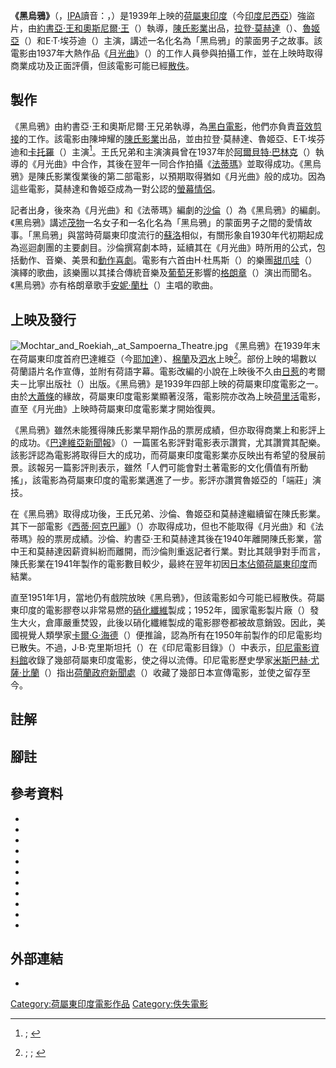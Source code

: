 {{Infobox film
| name           = 《黑烏鴉》<br>{{lang|id|''Gagak Item''}}
| image          = Gagak Item ad 2.jpg
| image_size     = 275
| border         = 
| alt            = 
| caption        = 報紙廣告
| director       = {{plain list|
*[[王氏兄弟|約書亞·王]]
*奧斯尼爾·王
}}
| producer       =陳坤耀
| screenplay     = [[沙倫|沙倫]]
| narrator       = 
| starring       ={{plain list|
*[[拉登·莫赫達|拉登·莫赫達]]
*[[魯姬亞|魯姬亞]]
*E·T·埃芬迪
}}
| music          = H·杜馬斯
| cinematography = 王氏兄弟
| editing        = 
| studio         = [[陳氏影業|陳氏影業]]
| distributor    = 
| released       = {{Film date|1939|||荷屬東印度}}
| runtime        = 
| country        = {{flag|Dutch East Indies}}
| language       = [[馬來語克里奧爾語|馬來語克里奧爾語]]
| budget         = 
| gross          = 
}}

'''《黑烏鴉》'''（{{lang-id|''Gagak Item''}}，[[IPA|IPA]]讀音：{{IPA|ɡaˈɡaʔ iˈtəm|}}，{{lang-nl|''De Zwarte Raaf''}}）是1939年上映的[[荷屬東印度|荷屬東印度]]（今[[印度尼西亞|印度尼西亞]]）強盜片，由[[王氏兄弟|約書亞·王和奧斯尼爾·王]]（{{lang|id|Joshua dan Othniel Wong}}）執導，[[陳氏影業|陳氏影業]]出品，[[拉登·莫赫達|拉登·莫赫達]]（{{lang|id|Rd Mochtar}}）、[[魯姬亞|魯姬亞]]（{{lang|id|Roekiah}}）和E·T·埃芬迪（{{lang|id|E. T. Effendi}}）主演，講述一名化名為「黑烏鴉」的蒙面男子之故事。該電影由1937年大熱作品《[[月光曲_(電影)|月光曲]]》（{{lang|id|''Terang Boelan''}}）的工作人員參與拍攝工作，並在上映時取得商業成功及正面評價，但該電影可能已經[[散失電影|散佚]]。

==製作==
《黑烏鴉》由約書亞·王和奧斯尼爾·王兄弟執導，為[[黑白電影|黑白電影]]，他們亦負責[[音效剪接|音效剪接]]的工作。該電影由陳坤耀的[[陳氏影業|陳氏影業]]出品，並由拉登·莫赫達、魯姬亞、E·T·埃芬迪和[[卡托羅|卡托羅]]（{{lang|id|Kartolo}}）主演<ref>{{harvnb|Filmindonesia.or.id, Gagak Item}}; {{harvnb|Bataviaasch Nieuwsblad 1939, Gagak Item}}</ref>。王氏兄弟和主演演員曾在1937年於[[阿爾貝特·巴林克|阿爾貝特·巴林克]]（{{lang|nl|Albert Balink}}）執導的《月光曲》中合作，其後在翌年一同合作拍攝《[[法蒂瑪_(1938年電影)|法蒂瑪]]》並取得成功。《黑烏鴉》是陳氏影業復業後的第二部電影，以預期取得猶如《月光曲》般的成功。因為這些電影，莫赫達和魯姬亞成為一對公認的[[螢幕情侶|螢幕情侶]]{{sfn|Biran|2009|pp=175–176}}。

記者出身，後來為《月光曲》和《法蒂瑪》編劇的[[沙倫|沙倫]]（{{lang|id|Saeroen}}）為《黑烏鴉》的編劇。《黑烏鴉》講述[[茂物|茂物]]一名女子和一名化名為「黑烏鴉」的蒙面男子之間的愛情故事{{efn|比蘭只用了一句去描述《黑烏鴉》的劇情{{sfn|Biran|2009|pp=175–176}}。該電影在印尼電影資料庫的條目亦不包含電影的劇情，而影評亦沒有講述任何劇情的詳情{{sfn|Filmindonesia.or.id, Gagak Item}}。電影改編的小說亦無法透過[[WorldCat|WorldCat]]搜索得到。}}{{sfn|Bataviaasch Nieuwsblad 1939, Gagak Item}}。「黑烏鴉」與當時荷屬東印度流行的[[蘇洛|蘇洛]]相似，有關形象自1930年代初期起成為巡迴劇團的主要劇目。沙倫撰寫劇本時，延續其在《月光曲》時所用的公式，包括動作、音樂、美景和[[動作喜劇|動作喜劇]]{{sfn|Biran|2009|pp=175–176}}。電影有六首由H·杜馬斯（{{lang|id|H. Dumas}}）的樂團[[甜爪哇|甜爪哇]]（{{lang|id|Lief Java}}）演繹的歌曲{{sfn|Bataviaasch Nieuwsblad 1939, Gagak Item}}，該樂團以其揉合傳統音樂及[[葡萄牙|葡萄牙]]影響的[[格朗章|格朗章]]（{{lang|id|Keroncong}}）演出而聞名{{sfn|Het Nieuws 1939, (untitled)}}。《黑烏鴉》亦有格朗章歌手[[安妮·蘭杜|安妮·蘭杜]]（{{lang|id|Annie Landouw}}）主唱的歌曲{{sfn|Bataviaasch Nieuwsblad 1939, Gagak Item}}。

==上映及發行==
[[File:Mochtar_and_Roekiah,_at_Sampoerna_Theatre.jpg|thumb]]
《黑烏鴉》在1939年末在荷屬東印度首府巴達維亞（今[[耶加達|耶加達]]）、[[棉蘭|棉蘭]]及[[泗水_(印尼)|泗水]]上映<ref>{{harvnb|Bataviaasch Nieuwsblad 1939, (untitled)}}; {{harvnb|De Sumatra Post 1939, (untitled)}}; {{harvnb|De Indische Courant 1939, Filmniews}}</ref>。部份上映的場數以荷蘭語片名{{lang|nl|''De Zwarte Raaf''}}作宣傳，並附有荷語字幕{{efn|荷屬東印度時期，荷裔觀眾有時亦會觀看本地電影。}}{{sfn|De Indische Courant 1939, Filmniews}}。電影改編的小說在上映後不久由[[日惹|日惹]]的考爾夫－比寧出版社（{{lang|nl|Kolff-Buning}}）出版{{sfn|Biran|2009|p=212}}。《黑烏鴉》是1939年四部上映的荷屬東印度電影之一。由於[[大蕭條|大蕭條]]的緣故，荷屬東印度電影業顯著沒落，電影院亦改為上映[[荷里活|荷里活]]電影，直至《月光曲》上映時荷屬東印度電影業才開始復興{{sfn|Biran|2009|pp=145, 383}}。

《黑烏鴉》雖然未能獲得陳氏影業早期作品的票房成績，但亦取得商業上和影評上的成功{{sfn|Biran|2009|p=212}}。《[[巴達維亞新聞報|巴達維亞新聞報]]》（{{lang|nl|''Bataviaasch Nieuwsblad''}}）一篇匿名影評對電影表示讚賞，尤其讚賞其配樂。該影評認為電影將取得巨大的成功，而荷屬東印度電影業亦反映出有希望的發展前景{{sfn|Bataviaasch Nieuwsblad 1939, Gagak Item}}。該報另一篇影評則表示，雖然「人們可能會對土著電影的文化價值有所動搖」{{efn|原文：「{{lang|nl|''Al mag men dan het hoofd schudden over de cultureele waarde van de Inheemsche film op het huidige tijdstip, ...''}}」}}，該電影為荷屬東印度的電影業邁進了一步。影評亦讚賞魯姬亞的「端莊」{{efn|原文：「{{lang|nl|''ingetogen''}}」}}演技{{sfn|Bataviaasch Nieuwsblad 1939, Filmaankondiging}}。

在《黑烏鴉》取得成功後，王氏兄弟、沙倫、魯姬亞和莫赫達繼續留在陳氏影業。其下一部電影《[[西蒂·阿克巴麗|西蒂·阿克巴麗]]》（{{lang|id|''Siti Akbari''}}）亦取得成功，但也不能取得《月光曲》和《法蒂瑪》般的票房成績{{sfn|Biran|2009|p=212}}。沙倫、約書亞·王和莫赫達其後在1940年離開陳氏影業，當中王和莫赫達因薪資糾紛而離開，而沙倫則重返記者行業{{sfn|Biran|2009|pp=212, 224, 232}}。對比其競爭對手而言，陳氏影業在1941年製作的電影數目較少，最終在翌年初因[[荷屬東印度日佔時期|日本佔領荷屬東印度]]而結業{{sfn|Biran|2009|p=214}}。

直至1951年1月，當地仍有戲院放映《黑烏鴉》{{sfn|De Nieuwsgier 1951, Agenda}}，但該電影如今可能已經散佚。荷屬東印度的電影膠卷以非常易燃的[[硝化纖維|硝化纖維]]製成；1952年，國家電影製片廠（{{lang|id|Produksi Film Negara}}）發生大火，倉庫嚴重焚毀，此後以硝化纖維製成的電影膠卷都被故意銷毀{{sfn|Biran|2012|p=291}}。因此，美國視覺人類學家[[卡爾·G·海德|卡爾·G·海德]]（{{lang|en|Karl G. Heider}}）便推論，認為所有在1950年前製作的印尼電影均已散失{{sfn|Heider|1991|p=14}}。不過，J·B·克里斯坦托（{{lang|id|J.B. Kristanto}}）在《印尼電影目錄》（{{lang|id|''Katalog Film Indonesia''}}）中表示，[[印尼電影資料館|印尼電影資料館]]收錄了幾部荷屬東印度電影，使之得以流傳。印尼電影歷史學家[[米斯巴赫·尤薩·比蘭|米斯巴赫·尤薩·比蘭]]（{{lang|id|Misbach Yusa Biran}}）指出[[荷蘭政府新聞處|荷蘭政府新聞處]]（{{lang|nl|Rijksvoorlichtingsdienst}}）收藏了幾部日本宣傳電影，並使之留存至今{{sfn|Biran|2009|p=351}}。

==註解==
{{notelist}}

==腳註==
{{Reflist|30em}}

==參考資料==
{{Refbegin|40em}}
*{{cite news
 |title=Agenda: Vrijdag 26 Januari, Bogor
 |trans-title=Agenda: Friday 26 January, Bogor
 |language=nl
 |url=http://kranten.delpher.nl/nl/view/index/query/%22Gagak%20Item%22/coll/ddd/image/ddd:010474895:mpeg21:a0073/page/1/maxperpage/10/facets//facets%5Btype%5D/artikel/sortfield/datedesc#info
 |work=De Nieuwsgier
 |location=Jakarta
 |page=6
 |date=1950-01-26
 |accessdate=2013-12-05
 |ref={{sfnRef|De Nieuwsgier 1951, Agenda}}
}}
* {{cite book
  | title = Sejarah Film 1900–1950: Bikin Film di Jawa
  |trans-title=History of Film 1900–1950: Making Films in Java
  | language = id
  | last = Biran
  | first = Misbach Yusa
  | location = Jakarta
  | publisher = Komunitas Bamboo working with the Jakarta Art Council
  | year = 2009
  | isbn = 978-979-3731-58-2
  | ref = harv
  }}
*{{cite book
 |title=Indonesia dalam Arus Sejarah: Masa Pergerakan Kebangsaan
 |trans-title=Indonesia in the Flow of Time: The Nationalist Movement
 |language=id
 |last=Biran
 |first=Misbach Yusa
 |chapter=Film di Masa Kolonial
 |trans-chapter=Film in the Colonial Period
 |publisher=Ministry of Education and Culture
 |year=2012
 |volume=V
 |pages=268–93
 |isbn=978-979-9226-97-6
 |ref=harv
}}
*{{cite news
 |title=Filmaankondiging Cinema Palace: 'Gagak Item'
 |trans-title=Film Review, Cinema Palace: 'Gagak Item'
 |language=nl
 |url=http://kranten.kb.nl/view/article/id/ddd%3A011123019%3Ampeg21%3Ap012%3Aa0235
 |work=Bataviaasch Nieuwsblad
 |location=Batavia
 |page=12
 |date=1939-12-21
 |publisher=Kolff & Co.
 |accessdate=2013-03-04
 |ref={{sfnRef|Bataviaasch Nieuwsblad 1939, Filmaankondiging}}
 |archive-date=2013-12-30
 |archive-url=https://web.archive.org/web/20131230235751/http://kranten.kb.nl/view/article/id/ddd%3A011123019%3Ampeg21%3Ap012%3Aa0235
 |dead-url=no
 }}
*{{cite news
 |title=Filmniews. Sampoerna: 'De zwarte raaf'
 |trans-title=Film News. Sampoerna: 'De Zwarte Raaf'
 |language=nl
 |url=http://kranten.kb.nl/view/article/id/ddd%3A010285888%3Ampeg21%3Ap002%3Aa0063
 |work=De Indische Courant
 |location=Surabaya
 |page=12
 |date=1939-11-27
 |accessdate=2013-05-14
 |ref={{sfnRef|De Indische Courant 1939, Filmniews}}
 |archive-date=2013-07-03
 |archive-url=https://archive.is/20130703132745/http://kranten.kb.nl/view/article/id/ddd:010285888:mpeg21:p002:a0063
 |dead-url=no
 }}
*{{cite news
 |title=Gagak Item
 |language=nl
 |url=http://kranten.kb.nl/view/article/id/ddd%3A011123023%3Ampeg21%3Ap003%3Aa0061
 |work=Bataviaasch Nieuwsblad
 |location=Batavia
 |page=3
 |date=1939-12-19
 |publisher=Kolff & Co.
 |accessdate=2013-03-04
 |ref={{sfnRef|Bataviaasch Nieuwsblad 1939, Gagak Item}}
 |archive-date=2014-01-06
 |archive-url=https://web.archive.org/web/20140106032307/http://kranten.kb.nl/view/article/id/ddd:011123023:mpeg21:p003:a0061
 |dead-url=no
 }}
* {{cite web
 |title        = Gagak Item
 |url          = http://filmindonesia.or.id/movie/title/lf-g009-39-831646_gagak-item/credit
 |work         = filmindonesia.or.id
 |publisher    = Konfiden Foundation
 |location     = Jakarta
 |access-date  = 2013-03-04
 |archive-url  = https://www.webcitation.org/6ErSEzrWF?url=http://filmindonesia.or.id/movie/title/lf-g009-39-831646_gagak-item/credit
 |archive-date = 2013-03-04
 |ref          = {{sfnRef|Filmindonesia.or.id, Gagak Item}}
 |deadurl      = yes
}}
*{{cite book
 |url=https://archive.org/details/indonesiancinema0000heid
 |title=Indonesian Cinema: National Culture on Screen
 |isbn=978-0-8248-1367-3
 |author1=Heider
 |first1=Karl G
 |year=1991
 |publisher=University of Hawaii Press
 |location=Honolulu
 |ref=harv
}}
*{{cite news
 |title=(untitled)
 |language=nl
 |url=http://kranten.kb.nl/view/article/id/ddd%3A011122978%3Ampeg21%3Ap006%3Aa0119
 |work=Bataviaasch Nieuwsblad
 |location=Batavia
 |page=6
 |date=1939-11-16
 |publisher=Kolff & Co.
 |accessdate=2013-05-14
 |ref={{sfnRef|Bataviaasch Nieuwsblad 1939, (untitled)}}
 |archive-date=2013-07-03
 |archive-url=https://archive.is/20130703123832/http://kranten.kb.nl/view/article/id/ddd:011122978:mpeg21:p006:a0119
 |dead-url=no
 }}
*{{cite news
 |title=(untitled)
 |language=nl
 |url=http://kranten.kb.nl/view/article/id/ddd%3A010383047%3Ampeg21%3Ap008%3Aa0065
 |work=De Sumatra Post
 |location=Medan
 |page=8
 |date=1939-11-11
 |publisher=J. Hallermann
 |accessdate=2013-05-14
 |ref={{sfnRef|De Sumatra Post 1939, (untitled)}}
}}
*{{cite news
 |title=(untitled)
 |language=nl
 |url=http://kranten.kb.nl/view/article/id/ddd%3A010227091%3Ampeg21%3Ap010%3Aa0065
 |work=Het Nieuws van den dag voor Nederlandsch-Indië
 |location=Batavia
 |page=10
 |date=1939-05-08
 |publisher=Kolff & Co.
 |accessdate=2013-05-14
 |ref={{sfnRef|Het Nieuws 1939, (untitled)}}
 |archive-date=2013-07-03
 |archive-url=https://archive.is/20130703141150/http://kranten.kb.nl/view/article/id/ddd:010227091:mpeg21:p010:a0065
 |dead-url=no
 }}
{{Refend}}

==外部連結==
*{{IMDb title|1848901|黑烏鴉}}

{{Portal bar|電影|東南亞|荷蘭}}
{{DEFAULTSORT:Gagak Item}}
[[Category:荷屬東印度電影作品|Category:荷屬東印度電影作品]]
[[Category:佚失電影|Category:佚失電影]]